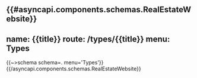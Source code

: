 {{#asyncapi.components.schemas.RealEstateWebsite}}
---
name: {{title}}
route: /types/{{title}}
menu: Types
---
{{~>schema schema=. menu='Types'}}
{{/asyncapi.components.schemas.RealEstateWebsite}}